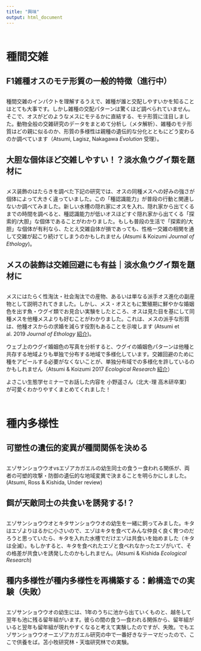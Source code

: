 ```yaml
---
title: "興味"
output: html_document
---
```


<div style="margin-bottom:60px;">
</div>

# 種間交雑

<div style="margin-bottom:30px;">
</div>

## F1雑種オスのモテ形質の一般的特徴（進行中）

<div style="margin-bottom:30px;">
</div>

種間交雑のインパクトを理解するうえで、雑種が誰と交配しやすいかを知ることはとても大事です。しかし雑種の交配パターンは驚くほど調べられていません。そこで、オスがどのようなメスにモテるかに直結する、モテ形質に注目しました。動物全般の交雑研究のデータをまとめて分析し（メタ解析）、雑種のモテ形質はどの親に似るのか、形質の多様性は親種の遺伝的な分化とともにどう変わるのか調べています（Atsumi, Lagisz, Nakagawa *Evolution* 受理）。

<div style="margin-bottom:30px;">
</div>

## 大胆な個体ほど交雑しやすい！？淡水魚ウグイ類を題材に

<div style="margin-bottom:30px;">
</div>

メス装飾のはたらきを調べた下記の研究では、オスの同種メスへの好みの強さが個体によって大きく違っていました。この「種認識能力」が普段の行動と関連しないか調べてみました。新しい水槽の隠れ家にオスを入れ、隠れ家から出てくるまでの時間を調べると、種認識能力が低いオスほどすぐ隠れ家から出てくる「探索的/大胆」な個体であることがわかりました。もしも普段の生活で「探索的/大胆」な個体が有利なら、たとえ交雑自体が損であっても、性格ー交雑の相関を通して交雑が起こり続けてしまうのかもしれません (Atsumi & Koizumi *Journal of Ethology*)。

<div style="margin-bottom:30px;">
</div>

## メスの装飾は交雑回避にも有益｜淡水魚ウグイ類を題材に

<div style="margin-bottom:30px;">
</div>

メスにはたらく性淘汰・社会淘汰での産物、あるいは単なる派手オス進化の副産物として説明されてきました。しかし、メス・オスともに繁殖期に鮮やかな婚姻色を出す魚・ウグイ類でお見合い実験をしたところ、オスは見た目を基にして同種メスを他種メスよりも好むことがわかりました。これは、メスの派手な形質は、他種オスからの求婚を減らす役割もあることを示唆します (Atsumi et al. 2019 *Journal of Ethology* [紹介](https://buna.info/article/2242/))。

ウェブ上のウグイ婚姻色の写真を分析すると、ウグイの婚姻色パターンは他種と共存する地域よりも単独で分布する地域で多様化しています。交雑回避のために種をアピールする必要がなくないことが、単独分布域での多様化を許しているのかもしれません（Atsumi & Koizumi 2017 *Ecological Research* [紹介](https://academist-cf.com/journal/?p=4492)）


よさこい生態学セミナーでお話した内容を
小野遥さん（北大･理 高木研卒業）が可愛くわかりやすくまとめてくれました！

<div style="margin-bottom:60px;">
</div>

# 種内多様性

<div style="margin-bottom:30px;">
</div>

## 可塑性の遺伝的変異が種間関係を決める

<div style="margin-bottom:30px;">
</div>

エゾサンショウウオvsエゾアカガエルの幼生同士の食うー食われる関係が、両者の可塑的攻撃・防御の遺伝的な地域変異で決まることを明らかにしました。(Atsumi, Ross & Kishida, Under review)

<div style="margin-bottom:30px;">
</div>

## 餌が天敵同士の共食いを誘発する!？

<div style="margin-bottom:30px;">
</div>

エゾサンショウウオとキタサンショウウオの幼生を一緒に飼ってみました。キタはエゾよりはるかに小さいので、エゾはキタを食べてみんな仲良く良く育つのだろうと思っていたら、キタを入れた水槽でだけエゾは共食いを始めました（キタは全滅）。もしかすると、キタを食べれたエゾと食べれなかったエゾがいて、その格差が共食いを誘発したのかもしれません。(Atsumi & Kishida *Ecological Research*)

<div style="margin-bottom:30px;">
</div>

## 種内多様性が種内多様性を再構築する：齢構造での実験（失敗）

<div style="margin-bottom:30px;">
</div>

エゾサンショウウオの幼生には、1年のうちに池から出ていくものと、越冬して翌年も池に残る留年組がいます。彼らの間の食う―食われる関係から、留年組がいると翌年も留年組が現れやすくなると考えて実験したのですが、失敗。でもエゾサンショウウオーエゾアカガエル研究の中で一番好きなテーマだったので、ここで供養をば。苫小牧研究林・天塩研究林での実験。


